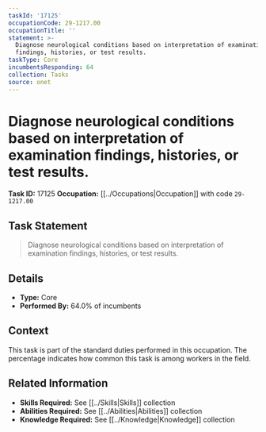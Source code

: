 ```yaml
---
taskId: '17125'
occupationCode: 29-1217.00
occupationTitle: ''
statement: >-
  Diagnose neurological conditions based on interpretation of examination
  findings, histories, or test results.
taskType: Core
incumbentsResponding: 64
collection: Tasks
source: onet
---
```

# Diagnose neurological conditions based on interpretation of examination findings, histories, or test results.

**Task ID:** 17125
**Occupation:** [[../Occupations|Occupation]] with code `29-1217.00`

## Task Statement

> Diagnose neurological conditions based on interpretation of examination findings, histories, or test results.

## Details

- **Type:** Core
- **Performed By:** 64.0% of incumbents

## Context

This task is part of the standard duties performed in this occupation. The percentage indicates how common this task is among workers in the field.

## Related Information

- **Skills Required:** See [[../Skills|Skills]] collection
- **Abilities Required:** See [[../Abilities|Abilities]] collection
- **Knowledge Required:** See [[../Knowledge|Knowledge]] collection
